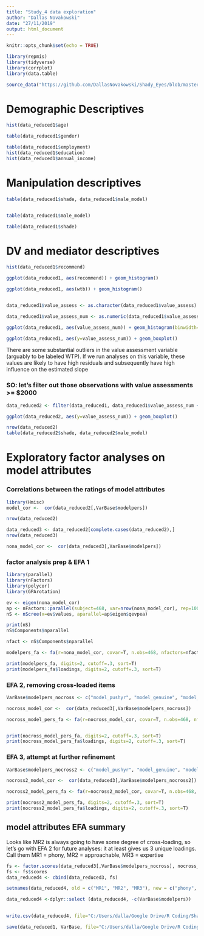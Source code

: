 ```yaml
---
title: "Study_4 data exploration"
author: "Dallas Novakowski"
date: "27/11/2019"
output: html_document
---
```


```r
knitr::opts_chunk$set(echo = TRUE)
```

```r
library(repmis)
library(tidyverse)
library(corrplot)
library(data.table)

source_data("https://github.com/DallasNovakowski/Shady_Eyes/blob/master/sunglasses_study4_clean1_11_26_2019.Rdata?raw=true")
```

# Demographic Descriptives

```r

hist(data_reduced1$age)

table(data_reduced1$gender)

table(data_reduced1$employment)
hist(data_reduced1$education)
hist(data_reduced1$annual_income)

```


# Manipulation descriptives

```r
table(data_reduced1$shade, data_reduced1$male_model)


table(data_reduced1$male_model)

table(data_reduced1$shade)

```


# DV and mediator descriptives
```r
hist(data_reduced1$recommend)

ggplot(data_reduced1, aes(recommend)) + geom_histogram()

ggplot(data_reduced1, aes(wtb)) + geom_histogram()


data_reduced1$value_assess <- as.character(data_reduced1$value_assess)

data_reduced1$value_assess_num <- as.numeric(data_reduced1$value_assess)

ggplot(data_reduced1, aes(value_assess_num)) + geom_histogram(binwidth=50)

ggplot(data_reduced1, aes(y=value_assess_num)) + geom_boxplot()


```


There are some substantial outliers in the value assessment variable (arguably to be labeled WTP). If we run analyses on this variable, these values are likely to have high residuals and subsequently have high influence on the estimated slope


### SO: let's filter out those observations with value assessments >= $2000

``` r

data_reduced2 <- filter(data_reduced1, data_reduced1$value_assess_num < 2000)

ggplot(data_reduced2, aes(y=value_assess_num)) + geom_boxplot()

nrow(data_reduced2)
table(data_reduced2$shade, data_reduced2$male_model)

```

# Exploratory factor analyses on model attributes

### Correlations between the ratings of model attributes

```r
library(Hmisc)
model_cor <-  cor(data_reduced2[,VarBase$modelpers])

nrow(data_reduced2)

data_reduced3 <- data_reduced2[complete.cases(data_reduced2),]
nrow(data_reduced3)

nona_model_cor <-  cor(data_reduced3[,VarBase$modelpers])


```
### factor analysis prep & EFA 1
```r

library(parallel)
library(nFactors)
library(polycor)
library(GPArotation)

ev <- eigen(nona_model_cor)  
ap <- nFactors::parallel(subject=468, var=nrow(nona_model_cor), rep=100, cent=.05)
nS <- nScree(x=ev$values, aparallel=ap$eigen$qevpea)

print(nS)
nS$Components$nparallel

nfact <- nS$Components$nparallel

modelpers_fa <- fa(r=nona_model_cor, covar=T, n.obs=468, nfactors=nfact, rotate="promax")

print(modelpers_fa, digits=2, cutoff=.3, sort=T)
print(modelpers_fa$loadings, digits=2, cutoff=.3, sort=T)
```

### EFA 2, removing cross-loaded items
```r
VarBase$modelpers_nocross <- c("model_pushyr", "model_genuine", "model_fake", "model_sincere", "model_suspicious","model_phony", "model_professional","model_assertive", "model_knowledgeable", "model_experienced", "model_peaceful", "model_calm", "model_honest", "model_friendly", "model_respectful")

nocross_model_cor <-  cor(data_reduced3[,VarBase$modelpers_nocross])

nocross_model_pers_fa <- fa(r=nocross_model_cor, covar=T, n.obs=468, nfactors=nfact, rotate="promax")


print(nocross_model_pers_fa, digits=2, cutoff=.3, sort=T)
print(nocross_model_pers_fa$loadings, digits=2, cutoff=.3, sort=T)
```

### EFA 3, attempt at further refinement
``` r
VarBase$modelpers_nocross2 <- c("model_pushyr", "model_genuine", "model_fake", "model_sincere", "model_suspicious","model_phony", "model_professional","model_assertive", "model_knowledgeable", "model_experienced", "model_peaceful", "model_calm", "model_honest", "model_friendly")

nocross2_model_cor <-  cor(data_reduced3[,VarBase$modelpers_nocross2])

nocross2_model_pers_fa <- fa(r=nocross2_model_cor, covar=T, n.obs=468, nfactors=nfact, rotate="promax")

print(nocross2_model_pers_fa, digits=2, cutoff=.3, sort=T)
print(nocross2_model_pers_fa$loadings, digits=2, cutoff=.3, sort=T)
```

## model attributes EFA summary
Looks like MR2 is always going to have some degree of cross-loading, so let's go with EFA 2 for future analyses: it at least gives us 3 unique loadings.
Call them MR1 = phony, MR2 = approachable, MR3 = expertise

```r
fs <- factor.scores(data_reduced3[,VarBase$modelpers_nocross], nocross_model_pers_fa)
fs <- fs$scores
data_reduced4 <- cbind(data_reduced3, fs)

setnames(data_reduced4, old = c("MR1", "MR2", "MR3"), new = c("phony", "approachable", "expertise"))

data_reduced4 <-dplyr::select (data_reduced4, -c(VarBase$modelpers))
  
```

```r
write.csv(data_reduced4, file="C:/Users/dalla/Google Drive/R Coding/Shady_Eyes/sunglasses_Study4_clean2_11_27_2019.csv")

save(data_reduced1, VarBase, file="C:/Users/dalla/Google Drive/R Coding/Shady_Eyes/sunglasses_study4_clean2_11_27_2019.Rdata")
```
